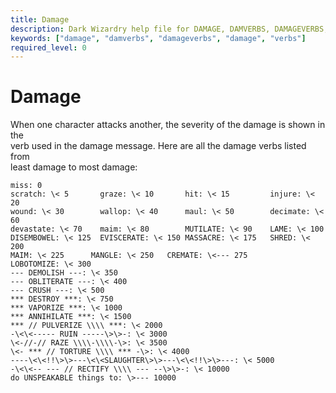 ```yaml
---
title: Damage
description: Dark Wizardry help file for DAMAGE, DAMVERBS, DAMAGEVERBS, DAMAGE, VERBS
keywords: ["damage", "damverbs", "damageverbs", "damage", "verbs"]
required_level: 0
---
```


# Damage

When one character attacks another, the severity of the damage is shown in the  
verb used in the damage message. Here are all the damage verbs listed from  
least damage to most damage:  

    miss: 0  
    scratch: \< 5       graze: \< 10       hit: \< 15         injure: \< 20  
    wound: \< 30        wallop: \< 40      maul: \< 50        decimate: \< 60  
    devastate: \< 70    maim: \< 80        MUTILATE: \< 90    LAME: \< 100  
    DISEMBOWEL: \< 125  EVISCERATE: \< 150 MASSACRE: \< 175   SHRED: \< 200  
    MAIM: \< 225      MANGLE: \< 250   CREMATE: \<--- 275  
    LOBOTOMIZE: \< 300  
    --- DEMOLISH ---: \< 350  
    --- OBLITERATE ---: \< 400  
    --- CRUSH ---: \< 500  
    *** DESTROY ***: \< 750  
    *** VAPORIZE ***: \< 1000  
    *** ANNIHILATE ***: \< 1500  
    *** // PULVERIZE \\\\ ***: \< 2000  
    -\<\<----- RUIN -----\>\>-: \< 3000  
    \<-//-// RAZE \\\\-\\\\-\>: \< 3500  
    \<- *** // TORTURE \\\\ *** -\>: \< 4000  
    ----\<\<!!\>\>---\<\<SLAUGHTER\>\>---\<\<!!\>\>---: \< 5000  
    -\<\<-- --- // RECTIFY \\\\ --- --\>\>-: \< 10000  
    do UNSPEAKABLE things to: \>--- 10000